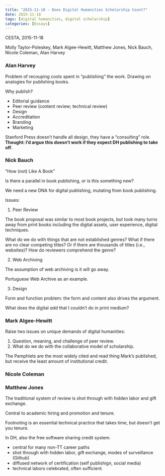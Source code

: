 ```yaml
---
title: "2015-11-18 - Does Digital Humanities Scholarship Count?"
date: 2015-11-18
tags: [digital humanities, digital scholarship]
categories: [Essays]
---
```


CESTA, 2015-11-18

Molly Taylor-Poleskey, Mark Algee-Hewitt, Matthew Jones, Nick Bauch, Nicole Coleman, Alan Harvey

### Alan Harvey

Problem of recouping costs spent in "publishing" the work. Drawing on analogies for publishing books.

Why publish?

- Editorial guidance
- Peer review (content review; technical review)
- Design
- Accreditation
- Branding
- Marketing

Stanford Press doesn't handle all design, they have a "consulting" role. **Thought: I'd argue this doesn't work if they expect DH publishing to take off**.

### Nick Bauch

"How (not) Like A Book"

Is there a parallel in book publishing, or is this something new?

We need a new DNA for digital publishing, mutating from book publishing.

Issues:

1. Peer Review

The book proposal was similar to most book projects, but took many turns away from print books including the digital assets, user experience, digital techniques.

What do we do with things that are not established genres? What if there are no clear competing titles? Or if there are thousands of titles (i.e., websites)? How do reviewers comprehend the genre?

2. Web Archiving

The assumption of web archiving is it will go away.

Portuguese Web Archive as an example.

3. Design

Form and function problem: the form and content also drives the argument.

What does the digital *add* that I couldn't do in print medium?

### Mark Algee-Hewitt

Raise two issues on unique demands of digital humanities:

1. Question, meaning, and challenge of peer review.
2. What do we do with the collaborative model of scholarship.

The Pamphlets are the most widely cited and read thing Mark's published, but receive the least amount of institutional credit.

### Nicole Coleman

### Matthew Jones

The traditional system of review is shot through with hidden labor and gift exchange.

Central to academic hiring and promotion and tenure.

Footnoting is an essential technical practice that takes time, but doesn't get you tenure.

In DH, also the free software sharing credit system.

- central for many non-TT career paths
- shot through with hidden labor, gift exchange, modes of surveillance (Github)
- diffused network of certification (self publishign, social media)
- technical labors celebrated, often sufficient.
